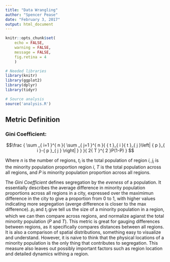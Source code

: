 ```yaml
---
title: "Data Wrangling"
author: "Spencer Pease"
date: "February 3, 2017"
output: html_document
---
```


```r
knitr::opts_chunk$set(
    echo = FALSE,
    warning = FALSE,
    message = FALSE,
    fig.retina = 4
    )

# Needed libraries
library(knitr)
library(ggplot2)
library(dplyr)
library(tidyr)

# Source analysis
source('analysis.R')

```

## **Metric Definition**

### Gini Coefficient:
$$\frac { \sum _{ i=1 }^{ n }{ \sum _{ j=1 }^{ n }{ { t }_{ i }{ t }_{ j }\left|
{ p }_{ i }-{ p }_{ j } \right| } } }{ 2{ T }^{ 2 }P(1-P) } $$

Where $n$ is the number of regions, ${t}_{i}$ is the total population of region
$i$, ${j}_{i}$ is the minority population proportion region $i$, $T$ is the
total population across all regions, and $P$ is minority population proportion
across all regions.

The _Gini Coefficient_ defines segregation by the _eveness_ of a population. It
essentially describes the average difference in minority population proportions
across all regions in a city, expressed over the maximimun difference in the
city to give a proportion from 0 to 1, with higher values indicating more
segregation (averge difference is closer to the max difference). ${p}_{i}$ and
${t}_{i}$ give tell us the size of a minority population in a region, which
we can then compare across regions, and normalize agianst the total minority
population ($P$ and $T$). This metric is great for gauging differences between
regions, as it specifically compares distances between all regions. It is also a
comparison of spatial distributions, something easy to visualize and understand.
However, it is naive to think that the physical locations of a minority
population is the only thing that contributes to segregation. This measure
also leaves out possibly important factors such as region location and detailed
dynamics withing a region.

